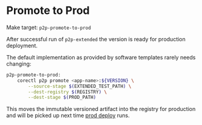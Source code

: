# Promote to Prod


Make target: `p2p-promote-to-prod`

After successful run of `p2p-extended` the version is ready for production deployment.

The default implementation as provided by software templates rarely needs changing:

```sh
p2p-promote-to-prod:
    corectl p2p promote <app-name>:${VERSION} \
        --source-stage $(EXTENDED_TEST_PATH) \
        --dest-registry $(REGISTRY) \
        --dest-stage $(PROD_PATH)
```

This moves the immutable versioned artifact into the registry for production and will be
picked up next time [prod deploy](/p2p/prod) runs.
